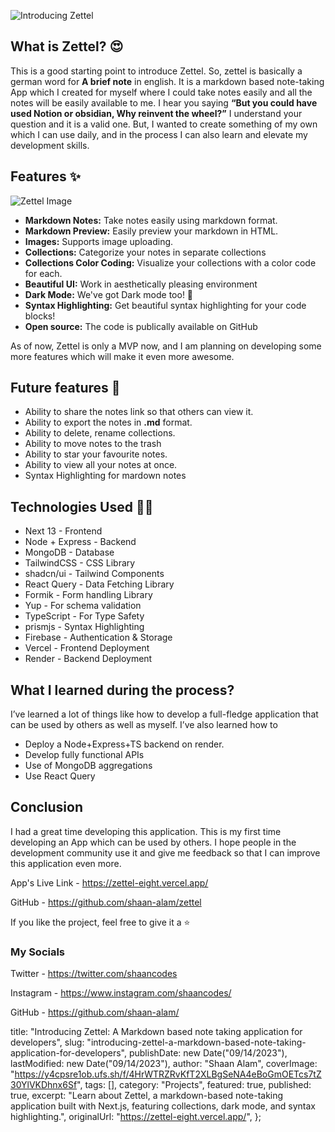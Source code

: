 ![Introducing Zettel](https://y4cpsre1ob.ufs.sh/f/4HrWTRZRvKfT2XLBgSeNA4eBoGmOETcs7tZ30YlVKDhnx6Sf)

## What is Zettel? 😍

This is a good starting point to introduce Zettel. So, zettel is basically a german word for **A brief note** in english. It is a markdown based note-taking App which I created for myself where I could take notes easily and all the notes will be easily available to me. I hear you saying **“But you could have used Notion or obsidian, Why reinvent the wheel?”** I understand your question and it is a valid one. But, I wanted to create something of my own which I can use daily, and in the process I can also learn and elevate my development skills.

## Features ✨

![Zettel Image](https://zettel-eight.vercel.app/demo-light.png)

- **Markdown Notes:** Take notes easily using markdown format.
- **Markdown Preview:** Easily preview your markdown in HTML.
- **Images:** Supports image uploading.
- **Collections:** Categorize your notes in separate collections
- **Collections Color Coding:** Visualize your collections with a color code for each.
- **Beautiful UI:** Work in aesthetically pleasing environment
- **Dark Mode:** We've got Dark mode too! 🌙
- **Syntax Highlighting:** Get beautiful syntax highlighting for your code blocks!
- **Open source:** The code is publically available on GitHub

As of now, Zettel is only a MVP now, and I am planning on developing some more features which will make it even more awesome.

## Future features 🌟

- Ability to share the notes link so that others can view it.
- Ability to export the notes in **.md** format.
- Ability to delete, rename collections.
- Ability to move notes to the trash
- Ability to star your favourite notes.
- Ability to view all your notes at once.
- Syntax Highlighting for mardown notes

## Technologies Used 👩‍💻️

- Next 13 - Frontend
- Node + Express - Backend
- MongoDB - Database
- TailwindCSS - CSS Library
- shadcn/ui - Tailwind Components
- React Query - Data Fetching Library
- Formik - Form handling Library
- Yup - For schema validation
- TypeScript - For Type Safety
- prismjs - Syntax Highlighting
- Firebase - Authentication & Storage
- Vercel - Frontend Deployment
- Render - Backend Deployment

## What I learned during the process?

I’ve learned a lot of things like how to develop a full-fledge application that can be used by others as well as myself. I’ve also learned how to

- Deploy a Node+Express+TS backend on render.
- Develop fully functional APIs
- Use of MongoDB aggregations
- Use React Query

## Conclusion

I had a great time developing this application. This is my first time developing an App which can be used by others. I hope people in the development community use it and give me feedback so that I can improve this application even more.

App's Live Link - https://zettel-eight.vercel.app/

GitHub - https://github.com/shaan-alam/zettel

If you like the project, feel free to give it a ⭐

### My Socials

Twitter - https://twitter.com/shaancodes

Instagram - https://www.instagram.com/shaancodes/

GitHub - https://github.com/shaan-alam/

  title:
    "Introducing Zettel: A Markdown based note taking application for developers",
  slug: "introducing-zettel-a-markdown-based-note-taking-application-for-developers",
  publishDate: new Date("09/14/2023"),
  lastModified: new Date("09/14/2023"),
  author: "Shaan Alam",
  coverImage:
    "https://y4cpsre1ob.ufs.sh/f/4HrWTRZRvKfT2XLBgSeNA4eBoGmOETcs7tZ30YlVKDhnx6Sf",
  tags: [],
  category: "Projects",
  featured: true,
  published: true,
  excerpt:
    "Learn about Zettel, a markdown-based note-taking application built with Next.js, featuring collections, dark mode, and syntax highlighting.",
  originalUrl: "https://zettel-eight.vercel.app/",
};
